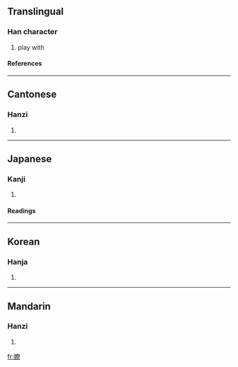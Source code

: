 ==Translingual==
===Han character===
{{Han char|rn=38|rad=女|as=12|sn=15|four=4449<sub>6</sub>|canj=女大金火 (VKCF)}}
# play with
====References====
{{Han ref|kx=0271.100|dkj=06717|dj=0539.040|hdz=21080.060|uh=5AFD|ud=23293|bh=E556|bd=58710}}
----
==Cantonese==
===Hanzi===
{{yue-hanzi|jyut=|y=liu4}}
# {{defn|Cantonese}}
----
==Japanese==
===Kanji===
{{ja-kanji|grade=|rs=女12}}
# {{defn|Japanese}} 
====Readings====
{{ja-readings|on=[[れう]] (reu), [[らう]] (rau)|kun=[[たわむれる]] (tawamureru), [[みめよい]] (mimeyoi), [[たわれる]] (tawareru), [[みだれる]] (midareru), [[さとい]] (satoi)}}
----
==Korean==
===Hanja===
{{ko-hanja|hangeul=료|rv=ryo|mr=ryo}}
# {{defn|Korean}}
----
==Mandarin==
===Hanzi===
{{cmn-hanzi|pin=[[liáo]] ([[liao2]])|wg=liao<sup>2</sup>}}
# {{defn|Mandarin}}

[[fr:嫽]]